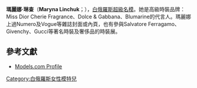 {{BLPsources|time=2012-07-11T07:07:23+00:00}}
{{藝人
| 姓名 = 瑪麗娜·琳查
| 類型 = 模特兒
| 圖片 = Maryna Linchuk crop.jpg
| 圖片尺寸 = 
| 圖片簡介 = 
| 英文名 = Maryna Linchuk
| 綽號 = 
| 其他藝名 = 
| 國籍 = 
| 出生日期 = {{birth date and age|1987|9|4}}
| 出生地點 = {{蘇聯}}[[白俄羅斯蘇維埃社會主義共和國|白俄羅斯蘇維埃社會主義共和國]][[明斯克|明斯克]]
| 逝世日期 = 
| 逝世地點 = 
| 職業 = 模特兒
| 語言 = 
| 教育程度 = 
| 宗教信仰 = 
| 配偶 = 
| 兒女 = 
| 父母 = 
| 出身地 = 
| 出道作 = 
| 出道日期 = 
| 代表作 = 
| 活躍年代 = 2006年至今
| 唱片公司 = 
| 經紀公司 = {{USA}}Ford Models<br/>{{UK}}{{FRA}}Viva Models<br/>{{ITA}}Why Not Models
| 網站 = 
| 相關團體 = 
| 獎項 = 
| IMDb = 
}}

'''瑪麗娜·琳查'''（'''Maryna Linchuk'''；{{bd|1987年|9月4日|catIdx=L}}），[[白俄羅斯|白俄羅斯]][[超級名模|超級名模]]。她是高級時裝品牌：Miss Dior Cherie Fragrance、Dolce & Gabbana、Blumarine的代言人。瑪麗娜上過Numero及Vogue等雜誌封面或內頁，也有參與Salvatore Ferragamo、Givenchy、Gucci等著名時裝及奢侈品的時裝展。

== 參考文獻 ==
* [http://models.com/models/maryna-linchuk Models.com Profile] {{WebCite|url=https://www.webcitation.org/66nviL6R5?url=http://models.com/models/Maryna-Linchuk |date=20120409212007 |dateformat=iso }}

{{DEFAULTSORT:Linchuk, Maryna}}
{{bio-stub}}
[[Category:白俄羅斯女性模特兒|Category:白俄羅斯女性模特兒]]